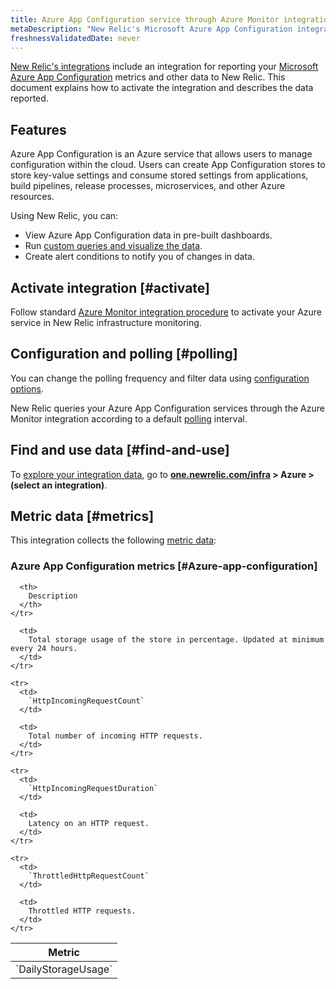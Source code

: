 ```yaml
---
title: Azure App Configuration service through Azure Monitor integration
metaDescription: "New Relic's Microsoft Azure App Configuration integration: what data it reports and how to enable it."
freshnessValidatedDate: never
---
```


[New Relic's integrations](/docs/infrastructure/introduction-infra-monitoring) include an integration for reporting your [Microsoft Azure App Configuration](https://learn.microsoft.com/en-us/azure/azure-app-configuration/) metrics and other data to New Relic. This document explains how to activate the integration and describes the data reported.

## Features

Azure App Configuration is an Azure service that allows users to manage configuration within the cloud. Users can create App Configuration stores to store key-value settings and consume stored settings from applications, build pipelines, release processes, microservices, and other Azure resources.

Using New Relic, you can:

* View Azure App Configuration data in pre-built dashboards.
* Run [custom queries and visualize the data](/docs/infrastructure/integrations-getting-started/getting-started/use-integration-data-new-relic-insights).
* Create alert conditions to notify you of changes in data.

## Activate integration [#activate]

Follow standard [Azure Monitor integration procedure](/docs/infrastructure/microsoft-azure-integrations/azure-integrations-list/azure-monitor) to activate your Azure service in New Relic infrastructure monitoring.

## Configuration and polling [#polling]

You can change the polling frequency and filter data using [configuration options](/docs/infrastructure/microsoft-azure-integrations/azure-integrations-list/azure-monitor/#settings).

New Relic queries your Azure App Configuration services through the Azure Monitor integration according to a default [polling](/docs/infrastructure/microsoft-azure-integrations/azure-integrations-list/azure-monitor/#settings) interval.

## Find and use data [#find-and-use]

To [explore your integration data](/docs/infrastructure/integrations/find-use-infrastructure-integration-data), go to <DNT>**[one.newrelic.com/infra](https://one.newrelic.com/infra) > Azure > (select an integration)**</DNT>.

## Metric data [#metrics]

This integration collects the following [metric data](/docs/infrastructure/integrations-getting-started/getting-started/understand-integration-data-data-types#metric):

### Azure App Configuration metrics [#Azure-app-configuration]

<table>
  <thead>
    <tr>
      <th style={{ width: "300px" }}>
        Metric
      </th>

      <th>
        Description
      </th>
    </tr>
  </thead>

  <tbody>
    <tr>
      <td>
        `DailyStorageUsage`
      </td>

      <td>
        Total storage usage of the store in percentage. Updated at minimum every 24 hours.
      </td>
    </tr>

    <tr>
      <td>
        `HttpIncomingRequestCount`
      </td>

      <td>
        Total number of incoming HTTP requests.
      </td>
    </tr>

    <tr>
      <td>
        `HttpIncomingRequestDuration`
      </td>

      <td>
        Latency on an HTTP request.
      </td>
    </tr>

    <tr>
      <td>
        `ThrottledHttpRequestCount`
      </td>

      <td>
        Throttled HTTP requests.
      </td>
    </tr>
  </tbody>
</table>
